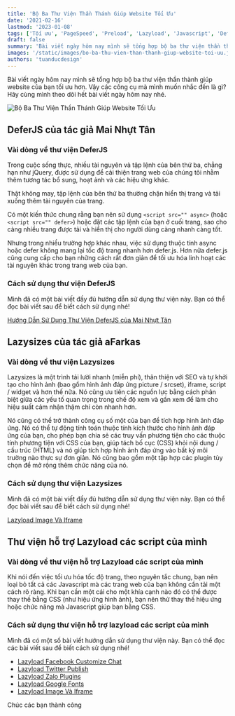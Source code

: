 ```yaml
---
title: 'Bộ Ba Thư Viện Thần Thánh Giúp Website Tối Ưu'
date: '2021-02-16'
lastmod: '2023-01-08'
tags: ['Tối ưu', 'PageSpeed', 'Preload', 'Lazyload', 'Javascript', 'DeferJS']
draft: false
summary: 'Bài viết ngày hôm nay mình sẽ tổng hợp bộ ba thư viện thần thánh giúp website của bạn tối ưu hơn.'
images: '/static/images/bo-ba-thu-vien-than-thanh-giup-website-toi-uu.jpg'
authors: 'tuanducdesign'
---
```


Bài viết ngày hôm nay mình sẽ tổng hợp bộ ba thư viện thần thành giúp website của bạn tối ưu hơn. Vậy các công cụ mà mình muốn nhắc đến là gì? Hãy cùng mình theo dõi hết bài viết ngày hôm nay nhé.

![Bộ Ba Thư Viện Thần Thánh Giúp Website Tối Ưu](/static/images/bo-ba-thu-vien-than-thanh-giup-website-toi-uu.jpg)

## DeferJS của tác giả Mai Nhựt Tân

### Vài dòng về thư viện DeferJS

Trong cuộc sống thực, nhiều tài nguyên và tập lệnh của bên thứ ba, chẳng hạn như jQuery, được sử dụng để cải thiện trang web của chúng tôi nhằm thêm tương tác bổ sung, hoạt ảnh và các hiệu ứng khác.

Thật không may, tập lệnh của bên thứ ba thường chặn hiển thị trang và tải xuống thêm tài nguyên của trang.

Có một kiến thức chung rằng bạn nên sử dụng `<script src="" async>` (hoặc `<script src="" defer>`) hoặc đặt các tập lệnh của bạn ở cuối trang, sao cho càng nhiều trang được tải và hiển thị cho người dùng càng nhanh càng tốt.

Nhưng trong nhiều trường hợp khác nhau, việc sử dụng thuộc tính async hoặc defer không mang lại tốc độ trang nhanh hơn defer.js. Hơn nữa defer.js cũng cung cấp cho bạn những cách rất đơn giản để tối ưu hóa linh hoạt các tài nguyên khác trong trang web của bạn.

### Cách sử dụng thư viện DeferJS

Mình đã có một bài viết đầy đủ hướng dẫn sử dụng thư viện này. Bạn có thể đọc bài viết sau để biết cách sử dụng nhé!

[Hướng Dẫn Sử Dụng Thư Viện DeferJS của Mai Nhựt Tân](/blog/huong-dan-su-dung-thu-vien-deferjs-cua-mai-nhut-tan)

## Lazysizes của tác giả aFarkas

### Vài dòng về thư viện Lazysizes

Lazysizes là một trình tải lười nhanh (miễn phí), thân thiện với SEO và tự khởi tạo cho hình ảnh (bao gồm hình ảnh đáp ứng picture / srcset), iframe, script / widget và hơn thế nữa. Nó cũng ưu tiên các nguồn lực bằng cách phân biệt giữa các yếu tố quan trọng trong chế độ xem và gần xem để làm cho hiệu suất cảm nhận thậm chí còn nhanh hơn.

Nó cũng có thể trở thành công cụ số một của bạn để tích hợp hình ảnh đáp ứng. Nó có thể tự động tính toán thuộc tính kích thước cho hình ảnh đáp ứng của bạn, cho phép bạn chia sẻ các truy vấn phương tiện cho các thuộc tính phương tiện với CSS của bạn, giúp tách bố cục (CSS) khỏi nội dung / cấu trúc (HTML) và nó giúp tích hợp hình ảnh đáp ứng vào bất kỳ môi trường nào thực sự đơn giản. Nó cũng bao gồm một tập hợp các plugin tùy chọn để mở rộng thêm chức năng của nó.

### Cách sử dụng thư viện Lazysizes

Mình đã có một bài viết đầy đủ hướng dẫn sử dụng thư viện này. Bạn có thể đọc bài viết sau để biết cách sử dụng nhé!

[Lazyload Image Và Iframe](/blog/lazyload-image-va-iframe)

## Thư viện hỗ trợ Lazyload các script của mình

### Vài dòng về thư viện hỗ trợ Lazyload các script của mình

Khi nói đến việc tối ưu hóa tốc độ trang, theo nguyên tắc chung, bạn nên loại bỏ tất cả các Javascript mà các trang web của bạn không cần tải một cách rõ ràng. Khi bạn cần một cái cho một khía cạnh nào đó có thể được thay thế bằng CSS (như hiệu ứng hình ảnh), bạn nên thử thay thế hiệu ứng hoặc chức năng mà Javascript giúp bạn bằng CSS.

### Cách sử dụng thư viện hỗ trợ lazyload các script của mình

Mình đã có một số bài viết hướng dẫn sử dụng thư viện này. Bạn có thể đọc các bài viết sau để biết cách sử dụng nhé!

- [Lazyload Facebook Customize Chat](/blog/lazyload-facebook-customize-chat)
- [Lazyload Twitter Publish](/blog/lazyload-twitter-publish)
- [Lazyload Zalo Plugins](/blog/lazyload-zalo-plugins)
- [Lazyload Google Fonts](/blog/lazyload-google-fonts)
- [Lazyload Image Và Iframe](/blog/lazyload-image-va-iframe)

Chúc các bạn thành công
